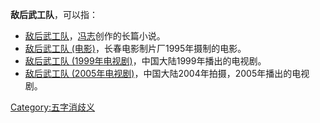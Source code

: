 '''敌后武工队'''，可以指：

* [[敌后武工队|敌后武工队]]，[[冯志|冯志]]创作的长篇小说。
* [[敌后武工队_(电影)|敌后武工队 (电影)]]，长春电影制片厂1995年摄制的电影。
* [[敌后武工队_(1999年电视剧)|敌后武工队 (1999年电视剧)]]，中国大陆1999年播出的电视剧。
* [[敌后武工队_(2005年电视剧)|敌后武工队 (2005年电视剧)]]，中国大陆2004年拍摄，2005年播出的电视剧。

[[Category:五字消歧义|Category:五字消歧义]]
